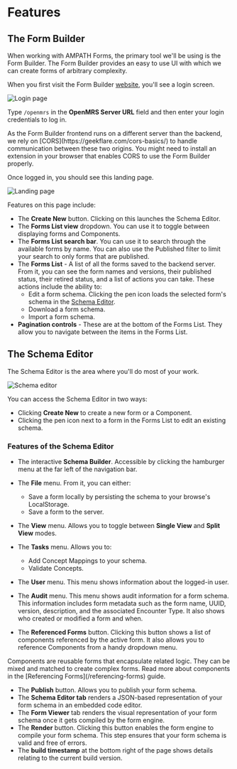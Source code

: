 
# Features

## The Form Builder

When working with AMPATH Forms, the primary tool we'll be using is the Form Builder. The Form Builder provides an easy to use UI with which we can create forms of arbitrary complexity.

When you first visit the Form Builder [website](https://openmrs-spa.org/formbuilder/#/login), you'll see a login screen.

![Login page](/screens/login.png)

Type `/openmrs` in the **OpenMRS Server URL** field and then enter your login credentials to log in.

<Callout emoji="ℹ️">
  As the Form Builder frontend runs on a different server than the backend, we
  rely on [CORS](https://geekflare.com/cors-basics/) to handle communication
  between these two origins. You might need to install an extension in your
  browser that enables CORS to use the Form Builder properly.
</Callout>

Once logged in, you should see this landing page.

![Landing page](/screens/forms-list.png)

Features on this page include:

- The **Create New** button. Clicking on this launches the Schema Editor.
- The **Forms List view** dropdown. You can use it to toggle between displaying forms and Components.
- The **Forms List search bar**. You can use it to search through the available forms by name. You can also use the Published filter to limit your search to only forms that are published.
- The **Forms List** - A list of all the forms saved to the backend server. From it, you can see the form names and versions, their published status, their retired status, and a list of actions you can take. These actions include the ability to:
  - Edit a form schema. Clicking the pen icon loads the selected form's schema in the [Schema Editor](#the-schema-editor).
  - Download a form schema.
  - Import a form schema.
- **Pagination controls** - These are at the bottom of the Forms List. They allow you to navigate between the items in the Forms List.

## The Schema Editor

The Schema Editor is the area where you'll do most of your work.

![Schema editor](/screens/schema-editor.png)

You can access the Schema Editor in two ways:

- Clicking **Create New** to create a new form or a Component.
- Clicking the pen icon next to a form in the Forms List to edit an existing schema.

### Features of the Schema Editor

- The interactive **Schema Builder**. Accessible by clicking the hamburger menu at the far left of the navigation bar.
- The **File** menu. From it, you can either:

  - Save a form locally by persisting the schema to your browse's LocalStorage.
  - Save a form to the server.

- The **View** menu. Allows you to toggle between **Single View** and **Split View** modes.
- The **Tasks** menu. Allows you to:

  - Add Concept Mappings to your schema.
  - Validate Concepts.

- The **User** menu. This menu shows information about the logged-in user.
- The **Audit** menu. This menu shows audit information for a form schema. This information includes form metadata such as the form name, UUID, version, description, and the associated Encounter Type. It also shows who created or modified a form and when.
- The **Referenced Forms** button. Clicking this button shows a list of components referenced by the active form. It also allows you to reference Components from a handy dropdown menu.

<Callout emoji="ℹ️">
  Components are reusable forms that encapsulate related logic. They can be
  mixed and matched to create complex forms. Read more about components in the
  [Referencing Forms](/referencing-forms) guide.
</Callout>

- The **Publish** button. Allows you to publish your form schema.
- The **Schema Editor tab** renders a JSON-based representation of your form schema in an embedded code editor.
- The **Form Viewer** tab renders the visual representation of your form schema once it gets compiled by the form engine.
- The **Render** button. Clicking this button enables the form engine to compile your form schema. This step ensures that your form schema is valid and free of errors.
- The **build timestamp** at the bottom right of the page shows details relating to the current build version.
